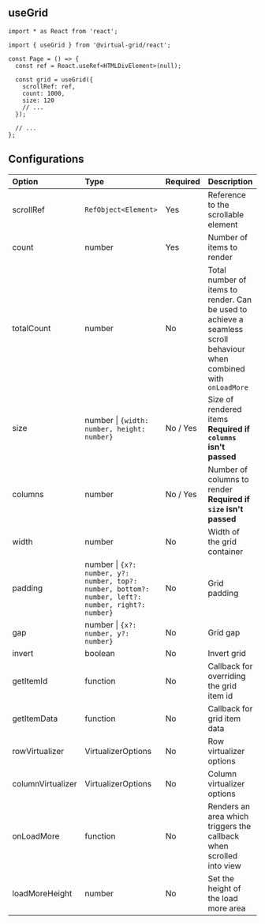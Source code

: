 ## useGrid

```tsx copy
import * as React from 'react';

import { useGrid } from '@virtual-grid/react';

const Page = () => {
  const ref = React.useRef<HTMLDivElement>(null);

  const grid = useGrid({
    scrollRef: ref,
    count: 1000,
    size: 120
    // ...
  });

  // ...
};
```

## Configurations

| Option            | Type                                                                                               | Required | Description                                                                                                         |
| :---------------- | :------------------------------------------------------------------------------------------------- | :------- | ------------------------------------------------------------------------------------------------------------------- |
| scrollRef         | `RefObject<Element>`                                                                               | Yes      | Reference to the scrollable element                                                                                 |
| count             | number                                                                                             | Yes      | Number of items to render                                                                                           |
| totalCount        | number                                                                                             | No       | Total number of items to render. Can be used to achieve a seamless scroll behaviour when combined with `onLoadMore` |
| size              | number \| `{width: number, height: number}`                                                        | No / Yes | Size of rendered items <br /> **Required if `columns` isn't passed**                                                |
| columns           | number                                                                                             | No / Yes | Number of columns to render <br /> **Required if `size` isn't passed**                                              |
| width             | number                                                                                             | No       | Width of the grid container                                                                                         |
| padding           | number \| `{x?: number, y?: number, top?: number, bottom?: number, left?: number, right?: number}` | No       | Grid padding                                                                                                        |
| gap               | number \| `{x?: number, y?: number}`                                                               | No       | Grid gap                                                                                                            |
| invert            | boolean                                                                                            | No       | Invert grid                                                                                                         |
| getItemId         | function                                                                                           | No       | Callback for overriding the grid item id                                                                            |
| getItemData       | function                                                                                           | No       | Callback for grid item data                                                                                         |
| rowVirtualizer    | VirtualizerOptions                                                                                 | No       | Row virtualizer options                                                                                             |
| columnVirtualizer | VirtualizerOptions                                                                                 | No       | Column virtualizer options                                                                                          |
| onLoadMore        | function                                                                                           | No       | Renders an area which triggers the callback when scrolled into view                                                 |
| loadMoreHeight    | number                                                                                             | No       | Set the height of the load more area                                                                                |
